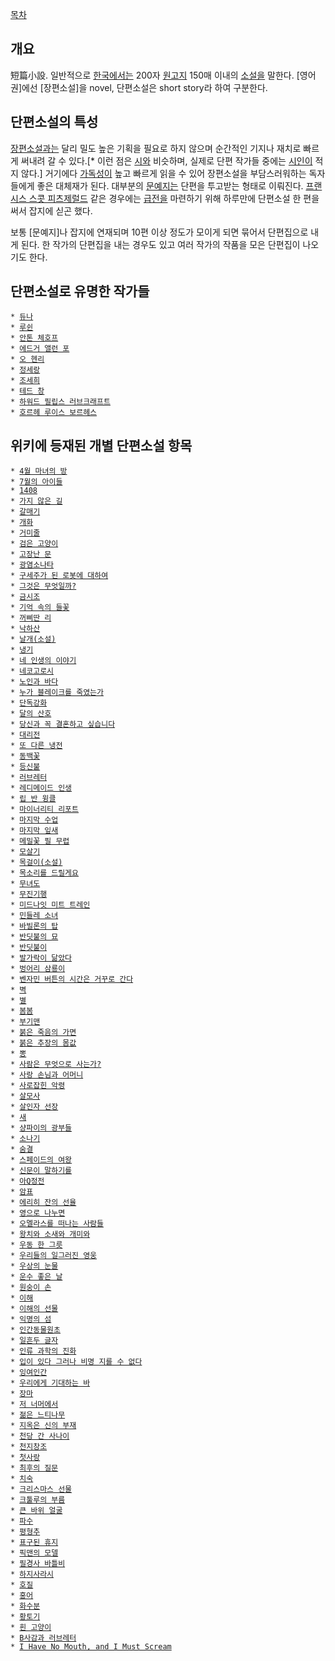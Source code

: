 [[목차]]

== 개요 ==
短篇小設. 일반적으로 [[한국]]에서는 200자 [[원고지]] 150매 이내의 [[소설]]을 말한다. [영어권]에선 [장편소설]을 novel, 단편소설은 short story라 하여 구분한다.

== 단편소설의 특성 ==
[[장편소설]]과는 달리 밀도 높은 기획을 필요로 하지 않으며 순간적인 기지나 재치로 빠르게 써내려 갈 수 있다.[* 이런 점은 [[시]]와 비슷하며, 실제로 단편 작가들 중에는 [[시인]]이 적지 않다.] 거기에다 [[가독성]]이 높고 빠르게 읽을 수 있어 장편소설을 부담스러워하는 독자들에게 좋은 대체재가 된다. 대부분의 [[문예지]]는 단편을 투고받는 형태로 이뤄진다. [[프랜시스 스콧 피츠제럴드]] 같은 경우에는 [[급전]]을 마련하기 위해 하루만에 단편소설 한 편을 써서 잡지에 싣곤 했다.

보통 [문예지]나 잡지에 연재되며 10편 이상 정도가 모이게 되면 묶어서 단편집으로 내게 된다. 한 작가의 단편집을 내는 경우도 있고 여러 작가의 작품을 모은 단편집이 나오기도 한다.

== 단편소설로 유명한 작가들 ==
 * [[듀나]]
 * [[루쉰]]
 * [[안톤 체호프]]
 * [[에드거 앨런 포]]
 * [[오 헨리]]
 * [[정세랑]]
 * [[조세희]]
 * [[테드 창]]
 * [[하워드 필립스 러브크래프트]]
 * [[호르헤 루이스 보르헤스]]

== 위키에 등재된 개별 단편소설 항목 ==
 * [[4월 마녀의 방]]
 * [[7월의 아이들]]
 * [[1408]]
 * [[가지 않은 길]]
 * [[갈매기]]
 * [[개화]]
 * [[거미줄]]
 * [[검은 고양이]]
 * [[고장난 문]]
 * [[광염소나타]]
 * [[구세주가 된 로봇에 대하여]]
 * [[그것은 무엇일까%3F|그것은 무엇일까?]]
 * [[금시조]]
 * [[기억 속의 들꽃]]
 * [[꺼삐딴 리]]
 * [[낙하산]]
 * [[날개(소설)]]
 * [[냉기]]
 * [[네 인생의 이야기]]
 * [[네코고로시]]
 * [[노인과 바다]]
 * [[누가 블레이크를 죽였는가]]
 * [[단독강화]]
 * [[달의 산호]]
 * [[당신과 꼭 결혼하고 싶습니다]]
 * [[대리전]]
 * [[또 다른 냉전]]
 * [[동백꽃]]
 * [[등신불]]
 * [[러브레터]]
 * [[레디메이드 인생]]
 * [[립 반 윙클]]
 * [[마이너리티 리포트]]
 * [[마지막 수업]]
 * [[마지막 잎새]]
 * [[메밀꽃 필 무렵]]
 * [[모살기]]
 * [[목걸이(소설)]]
 * [[목소리를 드릴게요]]
 * [[무녀도]]
 * [[무진기행]]
 * [[미드나잇 미트 트레인]]
 * [[민들레 소녀]]
 * [[바빌론의 탑]]
 * [[반딧불의 묘]]
 * [[반딧불이]]
 * [[발가락이 닮았다]]
 * [[벙어리 삼룡이]]
 * [[벤자민 버튼의 시간은 거꾸로 간다]]
 * [[벽]]
 * [[별]]
 * [[봄봄]]
 * [[부기맨]]
 * [[붉은 죽음의 가면]]
 * [[붉은 추장의 몸값]]
 * [[뽕]]
 * [[사람은 무엇으로 사는가?]]
 * [[사랑 손님과 어머니]]
 * [[사로잡힌 악령]]
 * [[살모사]]
 * [[살인자 선장]]
 * [[새]]
 * [[샹파이의 광부들]]
 * [[소나기]]
 * [[숨결]]
 * [[스페이드의 여왕]]
 * [[신문이 말하기를]]
 * [[아Q정전]]
 * [[암표]]
 * [[에리히 잔의 선율]]
 * [[영으로 나누면]]
 * [[오멜라스를 떠나는 사람들]]
 * [[왕치와 소새와 개미와]]
 * [[우동 한 그릇]]
 * [[우리들의 일그러진 영웅]]
 * [[우상의 눈물]]
 * [[운수 좋은 날]]
 * [[원숭이 손]]
 * [[이해]]
 * [[이해의 선물]]
 * [[익명의 섬]]
 * [[인간동물원초]]
 * [[일흔두 글자]]
 * [[인류 과학의 진화]]
 * [[입이 있다 그러나 비명 지를 수 없다]]
 * [[잉여인간]]
 * [[우리에게 기대하는 바]]
 * [[장마]]
 * [[저 너머에서]]
 * [[젊은 느티나무]]
 * [[지옥은 신의 부재]]
 * [[천당 간 사나이]]
 * [[천지창조]]
 * [[첫사랑]]
 * [[최후의 질문]]
 * [[치숙]]
 * [[크리스마스 선물]]
 * [[크툴루의 부름]]
 * [[큰 바위 얼굴]]
 * [[파수]]
 * [[평형추]]
 * [[표구된 휴지]]
 * [[픽맨의 모델]]
 * [[필경사 바틀비]]
 * [[하지사라시]]
 * [[호질]]
 * [[홍어]]
 * [[화수분]]
 * [[황토기]]
 * [[흰 고양이]]
 * [[B사감과 러브레터]]
 * [[I Have No Mouth, and I Must Scream]]

